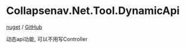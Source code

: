 # Collapsenav.Net.Tool.DynamicApi

[nuget](https://www.nuget.org/packages/Collapsenav.Net.Tool.DynamicApi) / [GitHub](https://github.com/CollapseNav/Collapsenav.Net.Tool/tree/main/WebApi/Collapsenav.Net.Tool.DynamicApi)

动态api功能, 可以不用写Controller
